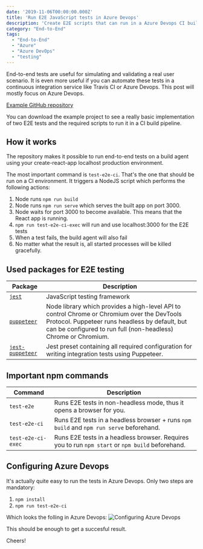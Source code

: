 ```yaml
---
date: '2019-11-06T00:00:00.000Z'
title: 'Run E2E JavaScript tests in Azure Devops'
description: 'Create E2E scripts that can run in a Azure Devops CI build'
category: "End-to-End"
tags:
  - "End-to-End"
  - "Azure"
  - "Azure DevOps"
  - "testing"
---
```


End-to-end tests are useful for simulating and validating a real user scenario. It is even more useful if you can automate these tests in a continuous integration service like Travis CI or Azure Devops. This post will mostly focus on Azure Devops.

<a href="https://github.com/marcveens/e2e-ci-tests" target="_blank" rel="noopener noreferrer">Example GitHub repository</a>

You can download the example project to see a really basic implementation of two E2E tests and the required scripts to run it in a CI build pipeline. 

## How it works
The repository makes it possible to run end-to-end tests on a build agent using your create-react-app localhost production environment. 

The most important command is `test-e2e-ci`. That's the one that should be run on a CI environment. It triggers a NodeJS script which performs the following actions:

1. Node runs `npm run build`
2. Node runs `npm run serve` which serves the built app on port 3000.
3. Node waits for port 3000 to become available. This means that the React app is running. 
4. `npm run test-e2e-ci-exec` will run and use localhost:3000 for the E2E tests
5. When a test fails, the build agent will also fail
6. No matter what the result is, all started processes will be killed gracefully.

## Used packages for E2E testing
| Package | Description |
|-|-|
| <a href="https://www.npmjs.com/package/jest" target="_blank" rel="noopener noreferrer">`jest`</a> | JavaScript testing framework |
| <a href="https://www.npmjs.com/package/puppeteer" target="_blank" rel="noopener noreferrer">`puppeteer`</a> | Node library which provides a high-level API to control Chrome or Chromium over the DevTools Protocol. Puppeteer runs headless by default, but can be configured to run full (non-headless) Chrome or Chromium. |
| <a href="https://www.npmjs.com/package/jest-puppeteer" target="_blank" rel="noopener noreferrer">`jest-puppeteer`</a> | Jest preset containing all required configuration for writing integration tests using Puppeteer. |

## Important npm commands
| Command | Description |
|-|-|
| `test-e2e` | Runs E2E tests in non-headless mode, thus it opens a browser for you. |
| `test-e2e-ci` | Runs E2E tests in a headless browser + runs `npm build` and `npm run serve` beforehand. |
| `test-e2e-ci-exec` | Runs E2E tests in a headless browser. Requires you to run `npm start` or `npm build` beforehand. |

## Configuring Azure Devops
It's actually quite easy to run the tests in Azure Devops. Only two steps are mandatory:

1. `npm install`
2. `npm run test-e2e-ci`

Which looks the folling in Azure Devops:
![Configuring Azure Devops](/media/devops/azure-devops-pipeline.jpg)

This should be enough to get a succesful result.

Cheers!